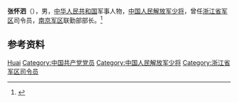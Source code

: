 '''张怀泗'''（{{bd|？|}}），男，[[中华人民共和国|中华人民共和国]]军事人物，[[中国人民解放军少将|中国人民解放军少将]]，曾任[[浙江省军区|浙江省军区]]司令员，[[南京军区|南京军区]]联勤部部长。<ref>{{Cite web|title=钢铁劲旅战狂澜|url=http://zjnews.zjol.com.cn/system/2004/08/21/003227737.shtml|accessdate=2020-10-17|work=浙江在线-浙江新闻|archive-date=2020-10-21|archive-url=https://web.archive.org/web/20201021201044/http://zjnews.zjol.com.cn/system/2004/08/21/003227737.shtml|dead-url=no}}</ref>

== 参考资料 ==
{{reflist}}

{{中国人物小作品}}

{{Authority control}}
{{DEFAULTSORT:Zhang张}}
[[Category:张姓|Huai]]
[[Category:中国共产党党员|Category:中国共产党党员]]
[[Category:中国人民解放军少将|Category:中国人民解放军少将]]
[[Category:浙江省军区司令员|Category:浙江省军区司令员]]